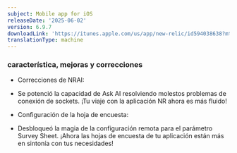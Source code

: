```yaml
---
subject: Mobile app for iOS
releaseDate: '2025-06-02'
version: 6.9.7
downloadLink: 'https://itunes.apple.com/us/app/new-relic/id594038638?mt=8'
translationType: machine
---
```


### característica, mejoras y correcciones

* Correcciones de NRAI:
- Se potenció la capacidad de Ask AI resolviendo molestos problemas de conexión de sockets. ¡Tu viaje con la aplicación NR ahora es más fluido!


* Configuración de la hoja de encuesta:
- Desbloqueó la magia de la configuración remota para el parámetro Survey Sheet. ¡Ahora las hojas de encuesta de tu aplicación están más en sintonía con tus necesidades!